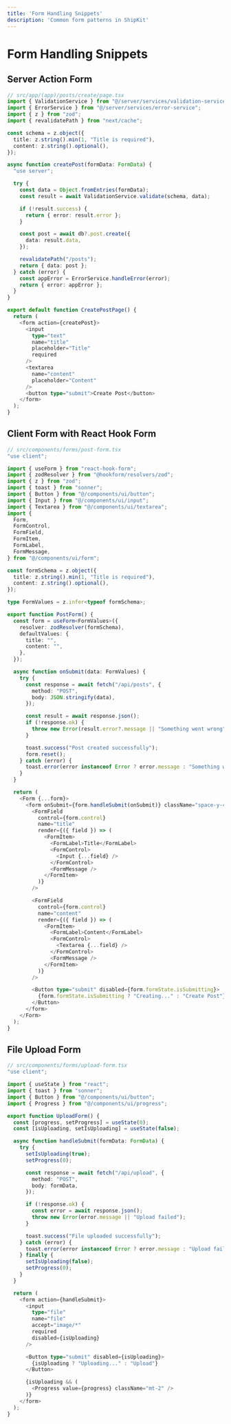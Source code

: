 ```yaml
---
title: 'Form Handling Snippets'
description: 'Common form patterns in ShipKit'
---
```


# Form Handling Snippets

## Server Action Form

```typescript
// src/app/(app)/posts/create/page.tsx
import { ValidationService } from "@/server/services/validation-service";
import { ErrorService } from "@/server/services/error-service";
import { z } from "zod";
import { revalidatePath } from "next/cache";

const schema = z.object({
  title: z.string().min(1, "Title is required"),
  content: z.string().optional(),
});

async function createPost(formData: FormData) {
  "use server";

  try {
    const data = Object.fromEntries(formData);
    const result = await ValidationService.validate(schema, data);

    if (!result.success) {
      return { error: result.error };
    }

    const post = await db?.post.create({
      data: result.data,
    });

    revalidatePath("/posts");
    return { data: post };
  } catch (error) {
    const appError = ErrorService.handleError(error);
    return { error: appError };
  }
}

export default function CreatePostPage() {
  return (
    <form action={createPost}>
      <input
        type="text"
        name="title"
        placeholder="Title"
        required
      />
      <textarea
        name="content"
        placeholder="Content"
      />
      <button type="submit">Create Post</button>
    </form>
  );
}
```

## Client Form with React Hook Form

```typescript
// src/components/forms/post-form.tsx
"use client";

import { useForm } from "react-hook-form";
import { zodResolver } from "@hookform/resolvers/zod";
import { z } from "zod";
import { toast } from "sonner";
import { Button } from "@/components/ui/button";
import { Input } from "@/components/ui/input";
import { Textarea } from "@/components/ui/textarea";
import {
  Form,
  FormControl,
  FormField,
  FormItem,
  FormLabel,
  FormMessage,
} from "@/components/ui/form";

const formSchema = z.object({
  title: z.string().min(1, "Title is required"),
  content: z.string().optional(),
});

type FormValues = z.infer<typeof formSchema>;

export function PostForm() {
  const form = useForm<FormValues>({
    resolver: zodResolver(formSchema),
    defaultValues: {
      title: "",
      content: "",
    },
  });

  async function onSubmit(data: FormValues) {
    try {
      const response = await fetch("/api/posts", {
        method: "POST",
        body: JSON.stringify(data),
      });

      const result = await response.json();
      if (!response.ok) {
        throw new Error(result.error?.message || "Something went wrong");
      }

      toast.success("Post created successfully");
      form.reset();
    } catch (error) {
      toast.error(error instanceof Error ? error.message : "Something went wrong");
    }
  }

  return (
    <Form {...form}>
      <form onSubmit={form.handleSubmit(onSubmit)} className="space-y-4">
        <FormField
          control={form.control}
          name="title"
          render={({ field }) => (
            <FormItem>
              <FormLabel>Title</FormLabel>
              <FormControl>
                <Input {...field} />
              </FormControl>
              <FormMessage />
            </FormItem>
          )}
        />

        <FormField
          control={form.control}
          name="content"
          render={({ field }) => (
            <FormItem>
              <FormLabel>Content</FormLabel>
              <FormControl>
                <Textarea {...field} />
              </FormControl>
              <FormMessage />
            </FormItem>
          )}
        />

        <Button type="submit" disabled={form.formState.isSubmitting}>
          {form.formState.isSubmitting ? "Creating..." : "Create Post"}
        </Button>
      </form>
    </Form>
  );
}
```

## File Upload Form

```typescript
// src/components/forms/upload-form.tsx
"use client";

import { useState } from "react";
import { toast } from "sonner";
import { Button } from "@/components/ui/button";
import { Progress } from "@/components/ui/progress";

export function UploadForm() {
  const [progress, setProgress] = useState(0);
  const [isUploading, setIsUploading] = useState(false);

  async function handleSubmit(formData: FormData) {
    try {
      setIsUploading(true);
      setProgress(0);

      const response = await fetch("/api/upload", {
        method: "POST",
        body: formData,
      });

      if (!response.ok) {
        const error = await response.json();
        throw new Error(error.message || "Upload failed");
      }

      toast.success("File uploaded successfully");
    } catch (error) {
      toast.error(error instanceof Error ? error.message : "Upload failed");
    } finally {
      setIsUploading(false);
      setProgress(0);
    }
  }

  return (
    <form action={handleSubmit}>
      <input
        type="file"
        name="file"
        accept="image/*"
        required
        disabled={isUploading}
      />

      <Button type="submit" disabled={isUploading}>
        {isUploading ? "Uploading..." : "Upload"}
      </Button>

      {isUploading && (
        <Progress value={progress} className="mt-2" />
      )}
    </form>
  );
}
```
